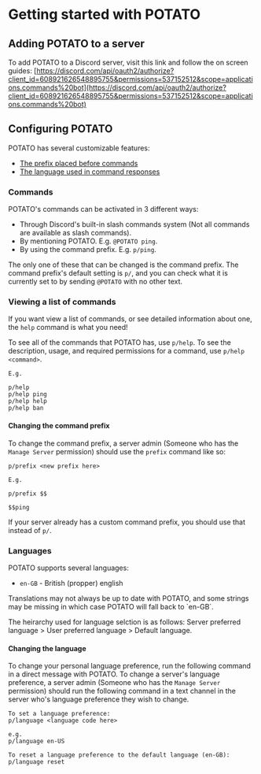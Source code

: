 
# Getting started with POTATO

## Adding POTATO to a server

To add POTATO to a Discord server, visit this link and follow the on screen guides: [https://discord.com/api/oauth2/authorize?client_id=608921626548895755&permissions=537152512&scope=applications.commands%20bot](https://discord.com/api/oauth2/authorize?client_id=608921626548895755&permissions=537152512&scope=applications.commands%20bot)

## Configuring POTATO

POTATO has several customizable features:

- [The prefix placed before commands](#changing-the-prefix)
- [The language used in command responses]()

### Commands

POTATO's commands can be activated in 3 different ways:

- Through Discord's built-in slash commands system (Not all commands are available as slash commands).
- By mentioning POTATO. E.g. `@POTATO ping`.
- By using the command prefix. E.g. `p/ping`.

The only one of these that can be changed is the command prefix.
The command prefix's default setting is `p/`, and you can check what it is currently set to by sending `@POTATO` with no other text.

### Viewing a list of commands

If you want view a list of commands, or see detailed information about one, the `help` command is what you need!

To see all of the commands that POTATO has, use `p/help`.
To see the description, usage, and required permissions for a command, use `p/help <command>`.

```
E.g.

p/help
p/help ping
p/help help
p/help ban
```

#### Changing the command prefix

To change the command prefix, a server admin (Someone who has the `Manage Server` permission) should use the `prefix` command like so:

```
p/prefix <new prefix here>

E.g.

p/prefix $$

$$ping
```

If your server already has a custom command prefix, you should use that instead of `p/`.

### Languages

POTATO supports several languages:

- `en-GB` - British (propper) english

<Callout emoji="ℹ">
  Translations may not always be up to date with POTATO, and some strings may be
  missing in which case POTATO will fall back to `en-GB`.
</Callout>

The heirarchy used for language selction is as follows: Server preferred language > User preferred language > Default language.

#### Changing the language

To change your personal language preference, run the following command in a direct message with POTATO.
To change a server's language preference, a server admin (Someone who has the `Manage Server` permission) should run the following command in a text channel in the server who's language preference they wish to change.

```
To set a language preference:
p/language <language code here>

e.g.
p/language en-US

To reset a language preference to the default language (en-GB):
p/language reset
```
